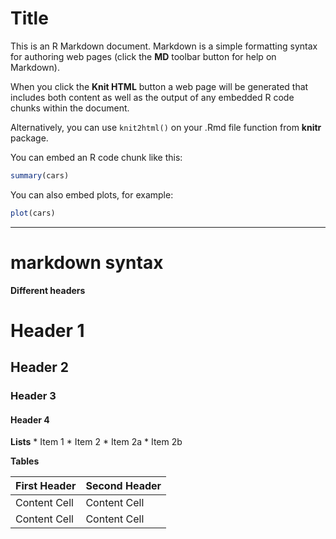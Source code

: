 Title
========================================================

This is an R Markdown document. Markdown is a simple formatting syntax for authoring web pages (click the **MD** toolbar button for help on Markdown).

When you click the **Knit HTML** button a web page will be generated that includes both content as well as the output of any embedded R code chunks within the document. 


Alternatively, you can use `knit2html()` on your .Rmd file function from **knitr** package.

You can embed an R code chunk like this:

```r
summary(cars)
```

You can also embed plots, for example:

```r
plot(cars)
```


------


markdown syntax
========================================================



**Different headers**


Header 1
=========================

Header 2
-------------------------

### Header 3

#### Header 4


**Lists**
* Item 1
* Item 2
  * Item 2a
  * Item 2b
  
**Tables** 

First Header  | Second Header
------------- | -------------
Content Cell  | Content Cell
Content Cell  | Content Cell
